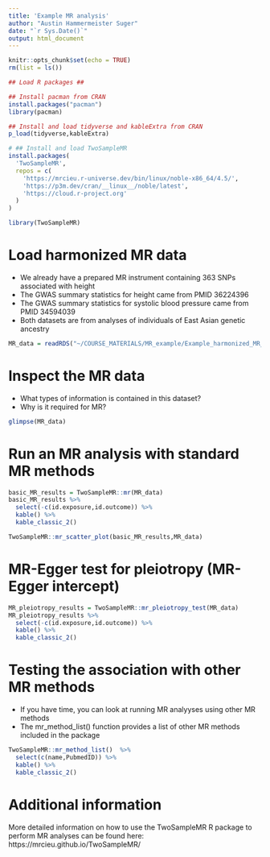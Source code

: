 ```yaml
---
title: 'Example MR analysis'
author: "Austin Hammermeister Suger"
date: "`r Sys.Date()`"
output: html_document
---
```


```r
knitr::opts_chunk$set(echo = TRUE)
rm(list = ls())

## Load R packages ##

## Install pacman from CRAN
install.packages("pacman")
library(pacman)

## Install and load tidyverse and kableExtra from CRAN
p_load(tidyverse,kableExtra)

# ## Install and load TwoSampleMR
install.packages(
  'TwoSampleMR',
  repos = c(
    'https://mrcieu.r-universe.dev/bin/linux/noble-x86_64/4.5/',
    'https://p3m.dev/cran/__linux__/noble/latest',
    'https://cloud.r-project.org'
  )
)

library(TwoSampleMR)
```


# Load harmonized MR data
- We already have a prepared MR instrument containing 363 SNPs associated with height
- The GWAS summary statistics for height came from PMID 36224396
- The GWAS summary statistics for systolic blood pressure came from PMID 34594039 
- Both datasets are from analyses of individuals of East Asian genetic ancestry 

```r
MR_data = readRDS("~/COURSE_MATERIALS/MR_example/Example_harmonized_MR_data.rds")
```


# Inspect the MR data
- What types of information is contained in this dataset?
- Why is it required for MR?

```r
glimpse(MR_data) 
```

# Run an MR analysis with standard MR methods

```r
basic_MR_results = TwoSampleMR::mr(MR_data)
basic_MR_results %>% 
  select(-c(id.exposure,id.outcome)) %>%
  kable() %>%
  kable_classic_2()
```

```r
TwoSampleMR::mr_scatter_plot(basic_MR_results,MR_data)
```

# MR-Egger test for pleiotropy (MR-Egger intercept)

```r
MR_pleiotropy_results = TwoSampleMR::mr_pleiotropy_test(MR_data)
MR_pleiotropy_results %>% 
  select(-c(id.exposure,id.outcome)) %>%
  kable() %>%
  kable_classic_2()
```


# Testing the association with other MR methods
- If you have time, you can look at running MR analyyses using other MR methods
- The mr_method_list() function provides a list of other MR methods included in the package

```r
TwoSampleMR::mr_method_list()  %>%
  select(c(name,PubmedID)) %>%
  kable() %>%
  kable_classic_2()
```

# Additional information

More detailed information on how to use the TwoSampleMR R package to perform MR analyses can be found here: https://mrcieu.github.io/TwoSampleMR/

